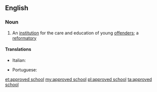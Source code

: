 ==English==

===Noun===
{{wikipedia|Approved School}}
{{en-noun|head=[[approved]] [[school]]}}

# {{label|en|British}} An [[institution]] for the care and education of young [[offender]]s; a [[reformatory]]

====Translations====
{{trans-top|reformatory}}
* Italian: {{t|it|riformatorio|m}}
{{trans-mid}}
* Portuguese: {{t|pt|reformatório|m}}
{{trans-bottom}}

[[et:approved school]]
[[my:approved school]]
[[pl:approved school]]
[[ta:approved school]]